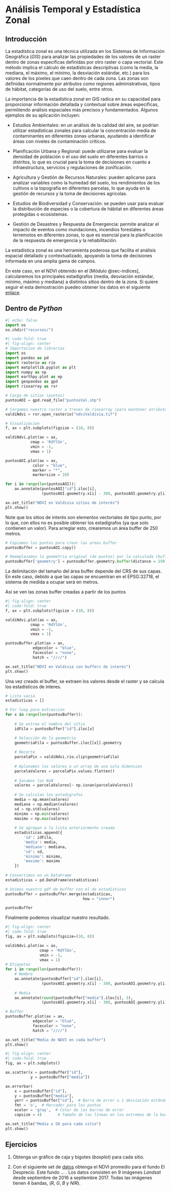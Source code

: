 # Análisis Temporal y Estadística Zonal

## Introducción
La estadística zonal es una técnica utilizada en los Sistemas de Información Geográfica (*GIS*) para analizar las propiedades de los valores de un raster dentro de zonas específicas definidas por otro raster o capa vectorial. Este método implica el cálculo de estadísticas descriptivas (como la media, la mediana, el máximo, el mínimo, la desviación estándar, etc.) para los valores de los píxeles que caen dentro de cada zona. Las zonas son definidas normalmente por atributos como regiones administrativas, tipos de hábitat, categorías de uso del suelo, entre otros.

La importancia de la estadística zonal en GIS radica en su capacidad para proporcionar información detallada y contextual sobre áreas específicas, permitiendo análisis espaciales más precisos y fundamentados. Algunos ejemplos de su aplicación incluyen:

-   Estudios Ambientales: en un análisis de la calidad del aire, se podrían utilizar estadísticas zonales para calcular la concentración media de contaminantes en diferentes zonas urbanas, ayudando a identificar áreas con niveles de contaminación críticos.

-   Planificación Urbana y Regional: puede utilizarse para evaluar la densidad de población o el uso del suelo en diferentes barrios o distritos, lo que es crucial para la toma de decisiones en cuanto a infraestructura, servicios y regulaciones de zonificación.

-   Agricultura y Gestión de Recursos Naturales: pueden aplicarse para analizar variables como la humedad del suelo, los rendimientos de los cultivos o la topografía en diferentes parcelas, lo que ayuda en la gestión de recursos y la toma de decisiones agrícolas.

-   Estudios de Biodiversidad y Conservación: se pueden usar para evaluar la distribución de especies o la cobertura de hábitat en diferentes áreas protegidas o ecosistemas.

-   Gestión de Desastres y Respuesta de Emergencia: permite analizar el impacto de eventos como inundaciones, incendios forestales o terremotos en diferentes zonas, lo que es esencial para la planificación de la respuesta de emergencia y la rehabilitación.

La estadística zonal es una herramienta poderosa que facilita el análisis espacial detallado y contextualizado, apoyando la toma de decisiones informada en una amplia gama de campos.

En este caso, en el NDVI obtenido en el [Módulo @sec-indices], calcularemos los principales estadígrafos (media, desviación estándar, mínimo, máximo y mediana) a distintos sitios dentro de la zona. Si quiere seguir el esta demostración puedeo obtener los datos en el siguiente [enlace](https://github.com/Aloniss/taller.github.io/raw/refs/heads/master/recursos/descarga/puntoExplicacionMod4.zip).

## Dentro de *Python*

```python
#| echo: false
import os
os.chdir("recursos/")
```

:::{.column-body-outset}
```python
#| code-fold: true
#| fig-align: center
# Importacion de librerias
import os
import pandas as pd
import rasterio as rio
import matplotlib.pyplot as plt
import numpy as np
import earthpy.plot as ep
import geopandas as gpd
import rioxarray as rxr

# Carga de sitios (puntos)
puntosAOI = gpd.read_file("puntosVal.shp")

# Cargamos nuestro raster a traves de rioxarray (para mantener atributos del raster)
valdiNdvi = rxr.open_rasterio("ndviValdivia.tif")

# Visualizacion
f, ax = plt.subplots(figsize = (10, 8))

valdiNdvi.plot(ax = ax, 
           cmap = 'RdYlGn', 
           vmin = -1, 
           vmax = 1)

puntosAOI.plot(ax = ax,
            color = "blue",
            marker = "*",
            markersize = 10)

for i in range(len(puntosAOI)):
    ax.annotate(puntosAOI["id"].iloc[i],
                (puntosAOI.geometry.x[i] - 380, puntosAOI.geometry.y[i] - 300))

ax.set_title("NDVI en Valdivia sitios de interés")
plt.show()
```
:::

Note que los sitios de interés son elementos vectoriales de tipo punto, por lo que, con ellos no es posible obtener los estadígrafos (ya que solo contienen un valor). Para arreglar esto, crearemos un área buffer de 250 metros.

```python
# Copiamos los puntos para crear las areas buffer
puntosBuffer = puntosAOI.copy()

# Reemplazamos la geometria original (de puntos) por la calculada (buffer)
puntosBuffer['geometry'] = puntosBuffer.geometry.buffer(distance = 250)
```

::: {.callout-note collapse="true"}
La delimitación del tamaño del área buffer depende del CRS de sus capas. En este caso, debido a que las capas se encuentran en el EPSG:32718, el sistema de medida a ocupar será en metros.
:::

Así se ven las zonas buffer creadas a partir de los puntos

:::{.column-body-outset}
```python
#| fig-align: center
#| code-fold: true
f, ax = plt.subplots(figsize = (10, 8))

valdiNdvi.plot(ax = ax, 
           cmap = 'RdYlGn', 
           vmin = -1, 
           vmax = 1)

puntosBuffer.plot(ax = ax,
            edgecolor = "blue",
            facecolor = "none",
            hatch = "////")

ax.set_title("NDVI en Valdivia con buffers de interés")
plt.show()
```
:::

Una vez creado el buffer, se extraen los valores desde el raster y se calcula los estadísticos de interes.

```python
# Lista vacia
estadisticas = []

# For loop para extraccion
for x in range(len(puntosBuffer)):
    
    # Se extrae el nombre del sitio
    idFila = puntosBuffer["id"].iloc[x]

    # Selección de la geometria
    geometriaFila = puntosBuffer.iloc[[x]].geometry 
    
    # Recorte
    parcelaPix = valdiNdvi.rio.clip(geometriaFila) 
    
    # Aplanamos los valores a un array de una sola dimension
    parcelaValores = parcelaPix.values.flatten()
    
    # Sacamos los NaN
    valores = parcelaValores[~ np.isnan(parcelaValores)]
    
    # Se calculan los estadigrafos
    media = np.mean(valores)
    mediana = np.median(valores)
    sd = np.std(valores)
    minimo = np.min(valores)
    maximo = np.max(valores)
    
    # Se agregan a la lista anteriormente creada
    estadisticas.append({
        'id': idFila,
        'media': media,
        'mediana': mediana,
        'sd': sd,
        'minimo': minimo,
        'maximo': maximo
    })
    
# Convertimos en un DataFrame
estadisticas = pd.DataFrame(estadisticas)

# Unimos nuestro gdf de buffer con el de estadisticas
puntosBuffer = puntosBuffer.merge(estadisticas,
                                  how = "inner")

puntosBuffer
```

Finalmente podemos visualizar nuestro resultado. 

:::{.column-body-outset}
```python
#| fig-align: center
#| code-fold: true
fig, ax = plt.subplots(figsize=(10, 8))

valdiNdvi.plot(ax = ax, 
               cmap = 'RdYlGn', 
               vmin = -1, 
               vmax = 1)
# Etiquetas
for i in range(len(puntosBuffer)):
    # Nombre
    ax.annotate(puntosBuffer["id"].iloc[i],
                (puntosAOI.geometry.x[i] - 380, puntosAOI.geometry.y[i] - 550))
    
    # Media
    ax.annotate(round(puntosBuffer["media"].iloc[i], 3),
                (puntosAOI.geometry.x[i] - 380, puntosAOI.geometry.y[i]- 900))

# Buffer
puntosBuffer.plot(ax = ax,
            edgecolor = "blue",
            facecolor = "none",
            hatch = "////")

ax.set_title("Media de NDVI en cada buffer")
plt.show()
```
:::

```python
#| fig-align: center
#| code-fold: true
fig, ax = plt.subplots()

ax.scatter(x = puntosBuffer["id"],
           y = puntosBuffer["media"])

ax.errorbar(
    x = puntosBuffer["id"],
    y = puntosBuffer["media"],
    yerr = puntosBuffer["sd"],  # Barra de error ± 1 desviación estándar
    fmt = 'o',  # Marcador para los puntos
    ecolor = 'gray',  # Color de las barras de error
    capsize = 4)       # Tamaño de las líneas en los extremos de la barra

ax.set_title("Media ± SD para cada sitio")
plt.show()
```


## Ejercicios {-}

1.  Obtenga un gráfico de caja y bigotes (*boxplot*) para cada sitio.

2.  Con el siguiente set de [datos](https://github.com/Aloniss/taller.github.io/raw/refs/heads/master/recursos/descarga/datosModulo_4.zip) obtenga el NDVI promedio para el fundo El Desprecio. Este fundo ... . Los datos consisten en 9 imágenes *Landsat* desde septiembre de 2016 a septiembre 2017. Todas las imágenes tienen 4 bandas, (*R*, *G*, *B* y *NIR*).
